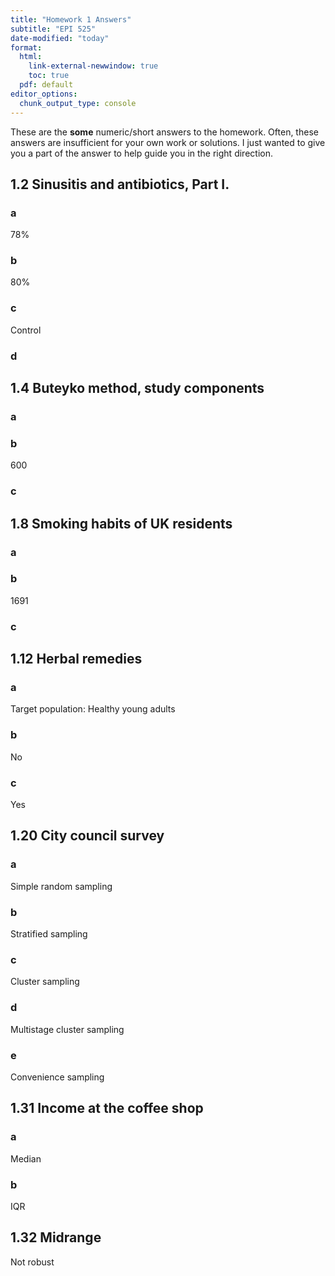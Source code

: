 ```yaml
---
title: "Homework 1 Answers"
subtitle: "EPI 525"
date-modified: "today"
format: 
  html: 
    link-external-newwindow: true
    toc: true
  pdf: default 
editor_options: 
  chunk_output_type: console
---
```


These are the **some** numeric/short answers to the homework. Often, these answers are insufficient for your own work or solutions. I just wanted to give you a part of the answer to help guide you in the right direction.

## 1.2 Sinusitis and antibiotics, Part I.

### a

78%

### b

80%

### c

Control

### d



## 1.4 Buteyko method, study components

### a

### b 
600

### c



## 1.8 Smoking habits of UK residents

### a 

### b

1691

### c


## 1.12 Herbal remedies

### a

Target population: Healthy young adults

### b

No

### c

Yes


## 1.20 City council survey  
 
### a  

Simple random sampling

### b  

Stratified sampling

### c      

Cluster sampling

### d  

Multistage cluster sampling

### e  

Convenience sampling 

## 1.31 Income at the coffee shop  

### a  

Median 

### b  

IQR 

## 1.32 Midrange  

Not robust